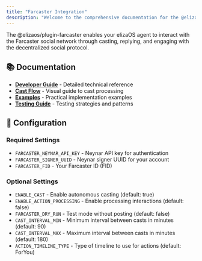```yaml
---
title: "Farcaster Integration"
description: "Welcome to the comprehensive documentation for the @elizaos/plugin-farcaster package. This index provides organized access to all documentation resources."
---
```



The @elizaos/plugin-farcaster enables your elizaOS agent to interact with the Farcaster social network through casting, replying, and engaging with the decentralized social protocol.

## 📚 Documentation

- **[Developer Guide](/plugin-registry/platform/farcaster/developer-guide)** - Detailed technical reference
- **[Cast Flow](/plugin-registry/platform/farcaster/cast-flow)** - Visual guide to cast processing
- **[Examples](/plugin-registry/platform/farcaster/examples)** - Practical implementation examples
- **[Testing Guide](/plugin-registry/platform/farcaster/testing-guide)** - Testing strategies and patterns

## 🔧 Configuration

### Required Settings
- `FARCASTER_NEYNAR_API_KEY` - Neynar API key for authentication
- `FARCASTER_SIGNER_UUID` - Neynar signer UUID for your account
- `FARCASTER_FID` - Your Farcaster ID (FID)

### Optional Settings
- `ENABLE_CAST` - Enable autonomous casting (default: true)
- `ENABLE_ACTION_PROCESSING` - Enable processing interactions (default: false)
- `FARCASTER_DRY_RUN` - Test mode without posting (default: false)
- `CAST_INTERVAL_MIN` - Minimum interval between casts in minutes (default: 90)
- `CAST_INTERVAL_MAX` - Maximum interval between casts in minutes (default: 180)
- `ACTION_TIMELINE_TYPE` - Type of timeline to use for actions (default: ForYou)
